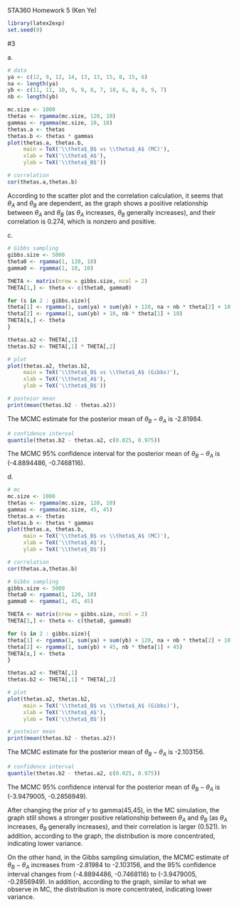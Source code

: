 STA360 Homework 5 (Ken Ye)

```r
library(latex2exp)
set.seed(0)
```

#3

a\.

```r
# data
ya <- c(12, 9, 12, 14, 13, 13, 15, 8, 15, 6)
na <- length(ya)
yb <- c(11, 11, 10, 9, 9, 8, 7, 10, 6, 8, 8, 9, 7)
nb <- length(yb)
```

```r
mc.size <- 1000
thetas <- rgamma(mc.size, 120, 10)
gammas <- rgamma(mc.size, 10, 10)
thetas.a <- thetas
thetas.b <- thetas * gammas
plot(thetas.a, thetas.b, 
     main = TeX('\\theta$_B$ vs \\theta$_A$ (MC)'),
     xlab = TeX('\\theta$_A$'),
     ylab = TeX('\\theta$_B$'))
```

```r
# correlation
cor(thetas.a,thetas.b)
```

According to the scatter plot and the correlation calculation, it seems that $\theta_A$ and $\theta_B$ are dependent, as the graph shows a positive relationship between $\theta_A$ and $\theta_B$ (as $\theta_A$ increases, $\theta_B$ generally increases), and their correlation is 0.274, which is nonzero and positive.

c\.

```r
# Gibbs sampling
gibbs.size <- 5000
theta0 <- rgamma(1, 120, 10)
gamma0 <- rgamma(1, 10, 10)

THETA <- matrix(nrow = gibbs.size, ncol = 2)
THETA[1,] <- theta <- c(theta0, gamma0)

for (s in 2 : gibbs.size){
theta[1] <- rgamma(1, sum(ya) + sum(yb) + 120, na + nb * theta[2] + 10)
theta[2] <- rgamma(1, sum(yb) + 10, nb * theta[1] + 10)
THETA[s,] <- theta
}

thetas.a2 <- THETA[,1]
thetas.b2 <- THETA[,1] * THETA[,2]
```

```r
# plot
plot(thetas.a2, thetas.b2, 
     main = TeX('\\theta$_B$ vs \\theta$_A$ (Gibbs)'),
     xlab = TeX('\\theta$_A$'),
     ylab = TeX('\\theta$_B$'))
```

```r
# posteior mean
print(mean(thetas.b2 - thetas.a2))
```

The MCMC estimate for the posterior mean of $\theta_B - \theta_A$ is -2.81984.

```r
# confidence interval
quantile(thetas.b2 - thetas.a2, c(0.025, 0.975))
```

The MCMC 95% confidence interval for the posterior mean of $\theta_B - \theta_A$ is (-4.8894486, -0.7468116).

d\.

```r
# mc
mc.size <- 1000
thetas <- rgamma(mc.size, 120, 10)
gammas <- rgamma(mc.size, 45, 45)
thetas.a <- thetas
thetas.b <- thetas * gammas
plot(thetas.a, thetas.b, 
     main = TeX('\\theta$_B$ vs \\theta$_A$ (MC)'),
     xlab = TeX('\\theta$_A$'),
     ylab = TeX('\\theta$_B$'))
```

```r
# correlation
cor(thetas.a,thetas.b)
```

```r
# Gibbs sampling
gibbs.size <- 5000
theta0 <- rgamma(1, 120, 10)
gamma0 <- rgamma(1, 45, 45)

THETA <- matrix(nrow = gibbs.size, ncol = 2)
THETA[1,] <- theta <- c(theta0, gamma0)

for (s in 2 : gibbs.size){
theta[1] <- rgamma(1, sum(ya) + sum(yb) + 120, na + nb * theta[2] + 10)
theta[2] <- rgamma(1, sum(yb) + 45, nb * theta[1] + 45)
THETA[s,] <- theta
}

thetas.a2 <- THETA[,1]
thetas.b2 <- THETA[,1] * THETA[,2]
```

```r
# plot
plot(thetas.a2, thetas.b2, 
     main = TeX('\\theta$_B$ vs \\theta$_A$ (Gibbs)'),
     xlab = TeX('\\theta$_A$'),
     ylab = TeX('\\theta$_B$'))
```

```r
# posteior mean
print(mean(thetas.b2 - thetas.a2))
```

The MCMC estimate for the posterior mean of $\theta_B - \theta_A$ is -2.103156.

```r
# confidence interval
quantile(thetas.b2 - thetas.a2, c(0.025, 0.975))
```

The MCMC 95% confidence interval for the posterior mean of $\theta_B - \theta_A$ is (-3.9479005, -0.2856949).

After changing the prior of $\gamma$ to gamma(45,45), in the MC simulation, the graph still shows a stronger positive relationship between $\theta_A$ and $\theta_B$ (as $\theta_A$ increases, $\theta_B$ generally increases), and their correlation is larger (0.521). In addition, according to the graph, the distribution is more concentrated, indicating lower variance.

On the other hand, in the Gibbs sampling simulation, the MCMC estimate of $\theta_B - \theta_A$ increases from -2.81984 to -2.103156, and the 95% confidence interval changes from (-4.8894486, -0.7468116) to (-3.9479005, -0.2856949). In addition, according to the graph, similar to what we observe in MC, the distribution is more concentrated, indicating lower variance.
